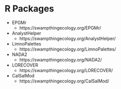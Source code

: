 
<h1>R Packages</h1>

- EPGMr
  - https://swampthingecology.org/EPGMr/
- AnalystHelper
  - https://swampthingecology.org/AnalystHelper/
- LimnoPalettes
  - https://swampthingecology.org/LimnoPalettes/
- NADA2
  - https://swampthingecology.org/NADA2/
- LORECOVER
  - https://swampthingecology.org/LORECOVER/
- CalSalMod
  - https://swampthingecology.org/CalSalMod/

